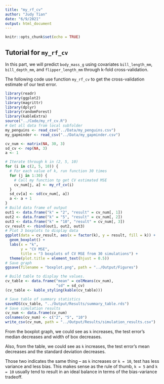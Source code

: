 ```yaml
---
title: "my_rf_cv"
author: "Judy Tian"
date: "6/9/2021"
output: html_document
---
```


```r
knitr::opts_chunk$set(echo = TRUE)
```

## Tutorial for `my_rf_cv`

In this part, we will predict `body_mass_g` using covariates `bill_length_mm`, `bill_depth_mm`, and `flipper_length_mm` through k-fold cross-validation.

The following code use function `my_rf_cv` to get the cross-validation estimate of our test error.

``` r
library(readr)
library(ggplot2)
library(magrittr)
library(dplyr)
library(randomForest)
library(kableExtra)
source("../Code/my_rf_cv.R")
# Get all data from local subfolder
my_penguins <- read_csv("../Data/my_penguins.csv")
my_gapminder <- read_csv("../Data/my_gapminder.csv")

cv_num <- matrix(NA, 30, 3)
sd_cv <- rep(NA, 3)
a <- 1

# Iterate through k in (2, 5, 10)
for (i in c(2, 5, 10)) {
  # For each value of k, run function 30 times
  for (j in 1:30) {
    # Call my function tp get CV estimated MSE
    cv_num[j, a] <- my_rf_cv(i)
  }
  sd_cv[a] <- sd(cv_num[, a])
  a <- a + 1
}
# Build data frame of output
out1 <- data.frame("k" = "2", "result" = cv_num[, 1])
out2 <- data.frame("k" = "5", "result" = cv_num[, 2])
out3 <- data.frame("k" = "10", "result" = cv_num[, 3])
cv_result <- rbind(out1, out2, out3)
# Plot 3 boxplots to display data
ggplot(data = cv_result, aes(x = factor(k), y = result, fill = k)) + 
  geom_boxplot() +
  labs(x = "k",
       y = "CV MSE",
       title = "3 boxplots of CV MSE from 30 simulations") +
  theme(plot.title = element_text(hjust = 0.5))
# Save graph
ggsave(filename = "boxplot.png", path = "../Output/Figures")

# Build table to display the values.
cv_table <- data.frame("mean" = colMeans(cv_num), 
                       "sd" = sd_cv)
(cv_table <- kable_styling(kable(cv_table)))

# Save table of summary statistics
saveRDS(cv_table, "../Output/Results/summary_table.rds")
# Save simulation results
cv_num <- data.frame(cv_num)
colnames(cv_num) <- c("2", "5", "10")
write_csv(cv_num, path = "../Output/Results/simulation_results.csv")
```

From the boxplot graph, we could see as `k` increases, the test error's median decreases and width of box decreases.

Also, from the table, we could see as `k` increases, the test error's mean decreases and the standard deviation decreases.

Those two indicates the same thing -- as `k` increases or `k = 10`, test has less variance and less bias. This makes sense as the rule of thumb, `k = 5` and `k = 10` usually tend to result in an ideal balance in terms of the bias-variance tradeoff.

